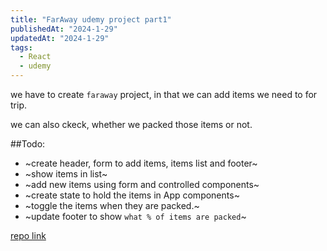 ```yaml
---
title: "FarAway udemy project part1"
publishedAt: "2024-1-29"
updatedAt: "2024-1-29"
tags:
  - React
  - udemy
---
```


we have to create `faraway` project, in that we can add items we need to for trip.

we can also ckeck, whether we packed those items or not.

##Todo:

- ~create header, form to add items, items list and footer~
- ~show items in list~ 
- ~add new items using form and controlled components~
- ~create state to hold the items in App components~
- ~toggle the items when they are packed.~
- ~update footer to show `what % of items are packed`~

[repo link](https://codesandbox.io/p/sandbox/travel-list-f4rmdg?file=%2Fsrc%2FApp.js%3A27%2C45)
